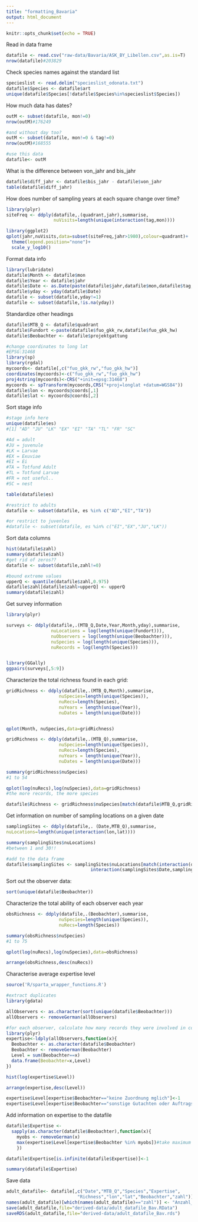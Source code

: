 ```yaml
---
title: "formatting_Bavaria"
output: html_document
---
```


```r

knitr::opts_chunk$set(echo = TRUE)

```

Read in data frame

```r

datafile <- read.csv("raw-data/Bavaria/ASK_BY_Libellen.csv",as.is=T)
nrow(datafile)#203829

```

Check species names against the standard list

```r
specieslist <- read.delim("specieslist_odonata.txt")
datafile$Species <- datafile$art
unique(datafile$Species[!datafile$Species%in%specieslist$Species])

```

How much data has dates?

```r

outM <- subset(datafile, mon!=0)
nrow(outM)#176249

#and without day too?
outM <- subset(datafile, mon!=0 & tag!=0)
nrow(outM)#168555

#use this data
datafile<- outM

```

What is the difference between von_jahr and bis_jahr

```r

datafile$diff_jahr <- datafile$bis_jahr - datafile$von_jahr
table(datafile$diff_jahr)

```

How does number of sampling years at each square change over time?

```r

library(plyr)
siteFreq <- ddply(datafile,.(quadrant,jahr),summarise,
                  nuVisits=length(unique(interaction(tag,mon))))

library(ggplot2)
qplot(jahr,nuVisits,data=subset(siteFreq,jahr>1980),colour=quadrant)+
  theme(legend.position="none")+
  scale_y_log10()

```

Format data info

```r

library(lubridate)
datafile$Month <- datafile$mon
datafile$Year <- datafile$jahr
datafile$Date <- as.Date(paste(datafile$jahr,datafile$mon,datafile$tag,sep="-"))
datafile$yday <- yday(datafile$Date)
datafile <- subset(datafile,yday!=1)
datafile <- subset(datafile,!is.na(yday))

```

Standardize other headings

```r

datafile$MTB_Q <- datafile$quadrant
datafile$Fundort <-paste(datafile$fuo_gkk_rw,datafile$fuo_gkk_hw)
datafile$Beobachter <- datafile$projektgattung 

#change coordinates to long lat
#EPSG:31468
library(sp)
library(rgdal)
mycoords<- datafile[,c("fuo_gkk_rw","fuo_gkk_hw")]
coordinates(mycoords)<-c("fuo_gkk_rw","fuo_gkk_hw")
proj4string(mycoords)<-CRS("+init=epsg:31468")
mycoords <- spTransform(mycoords,CRS("+proj=longlat +datum=WGS84"))
datafile$lon <- mycoords@coords[,1]
datafile$lat <- mycoords@coords[,2]

```


Sort stage info
```r

#stage info here
unique(datafile$es)
#[1] "AD" "JU" "LK" "EX" "EI" "TA" "TL" "FR" "SC"

#Ad = adult
#JU = juvenule
#LK = Larvae
#EX = Exuviae
#EI = Ei
#TA = Totfund Adult
#TL = Totfund Larvae
#FR = not useful..
#SC = nest

table(datafile$es)

#restrict to adults
datafile <- subset(datafile, es %in% c("AD","EI","TA"))

#or restrict to juvenles
#datafile <- subset(datafile, es %in% c("EI","EX","JU","LK"))


```


Sort data columns

```r

hist(datafile$zahl)
summary(datafile$zahl)
#get rid of zeros??
datafile <- subset(datafile,zahl!=0)

#bound extreme values
upperQ <- quantile(datafile$zahl,0.975)
datafile$zahl[datafile$zahl>upperQ] <- upperQ 
summary(datafile$zahl)

```

Get survey information

```r

library(plyr)

surveys <- ddply(datafile,.(MTB_Q,Date,Year,Month,yday),summarise,
                 nuLocations = log(length(unique(Fundort))),
                 nuObservers = log(length(unique(Beobachter))),
                 nuSpecies = log(length(unique(Species))),
                 nuRecords = log(length(Species)))


library(GGally)
ggpairs(surveys[,5:9])


```

Characterize the total richness found in each grid:

```r


gridRichness <- ddply(datafile,.(MTB_Q,Month),summarise,
                    nuSpecies=length(unique(Species)),
                    nuRecs=length(Species),
                    nuYears = length(unique(Year)),
                    nuDates = length(unique(Date)))


qplot(Month, nuSpecies,data=gridRichness)

gridRichness <- ddply(datafile,.(MTB_Q),summarise,
                    nuSpecies=length(unique(Species)),
                    nuRecs=length(Species),
                    nuYears = length(unique(Year)),
                    nuDates = length(unique(Date)))

summary(gridRichness$nuSpecies)
#1 to 54

qplot(log(nuRecs),log(nuSpecies),data=gridRichness)
#the more records, the more species

datafile$Richness <- gridRichness$nuSpecies[match(datafile$MTB_Q,gridRichness$MTB_Q)]

```


Get information on number of sampling locations on a given date

```r

samplingSites <- ddply(datafile,. (Date,MTB_Q),summarise,
nuLocations=length(unique(interaction(lon,lat))))

summary(samplingSites$nuLocations)
#between 1 and 30!!

#add to the data frame
datafile$samplingSites <- samplingSites$nuLocations[match(interaction(datafile$Date,datafile$MTB_Q),
                                interaction(samplingSites$Date,samplingSites$MTB_Q))]

```

Sort out the observer data:

```r

sort(unique(datafile$Beobachter))

```

Characterize the total ability of each observer each year

```r

obsRichness <- ddply(datafile,.(Beobachter),summarise,
                    nuSpecies=length(unique(Species)),
                    nuRecs=length(Species))

summary(obsRichness$nuSpecies)
#1 to 75

qplot(log(nuRecs),log(nuSpecies),data=obsRichness)

arrange(obsRichness,desc(nuRecs))

```

Characterise average expertise level

```r

source('R/sparta_wrapper_functions.R')

#extract duplicates
library(gdata)

allObservers <- as.character(sort(unique(datafile$Beobachter)))
allObservers <- removeGerman(allObservers)

#for each observer, calculate how many records they were involved in collecting
library(plyr)
expertise<-ldply(allObservers,function(x){
  Beobachter <- as.character(datafile$Beobachter)
  Beobachter <- removeGerman(Beobachter)
  Level = sum(Beobachter==x)
  data.frame(Beobachter=x,Level)
})

hist(log(expertise$Level))  

arrange(expertise,desc(Level))

expertise$Level[expertise$Beobachter=="keine Zuordnung mglich"]<-1
expertise$Level[expertise$Beobachter=="sonstige Gutachten oder Auftragskartierungen"]<-1

```

Add information on expertise to the datafile

```r

datafile$Expertise <-
  sapply(as.character(datafile$Beobachter),function(x){
    myobs <- removeGerman(x)
    max(expertise$Level[expertise$Beobachter %in% myobs])#take maximum level when there is a group of observers
    })

datafile$Expertise[is.infinite(datafile$Expertise)]<-1

summary(datafile$Expertise)

```


Save data

```r

adult_datafile<- datafile[,c("Date","MTB_Q","Species","Expertise",
                           "Richness","lon","lat","Beobachter","zahl")]
names(adult_datafile)[which(names(adult_datafile)=="zahl")] <- "Anzahl_min"
save(adult_datafile,file="derived-data/adult_datafile_Bav.RData")
saveRDS(adult_datafile,file="derived-data/adult_datafile_Bav.rds")

```

